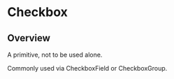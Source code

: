 
<Meta of={CheckboxStories} />

# Checkbox

<ResourceLinks
  sourceCode="https://github.com/cultureamp/kaizen-design-system/tree/main/packages/components/src/Checkbox/Checkbox"
  className="!mb-8"
/>

<KaioNotification />

<Installation
  installCommand="yarn add @kaizen/components"
  importStatement='import { Checkbox } from "@kaizen/components"'
/>

## Overview

A primitive, not to be used alone.

Commonly used via <LinkTo pageId="components-checkbox-controls-checkboxfield">CheckboxField</LinkTo> or <LinkTo pageId="components-checkbox-controls-checkboxgroup">CheckboxGroup</LinkTo>.


<Canvas of={CheckboxStories.Playground} />
<Controls of={CheckboxStories.Playground} />
